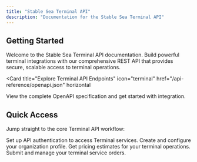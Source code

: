 ```yaml
---
title: "Stable Sea Terminal API"
description: "Documentation for the Stable Sea Terminal API"
---
```


## Getting Started

Welcome to the Stable Sea Terminal API documentation. Build powerful terminal integrations with our comprehensive REST API that provides secure, scalable access to terminal operations.

<Card
  title="Explore Terminal API Endpoints"
  icon="terminal"
  href="/api-reference/openapi.json"
  horizontal
>
  View the complete OpenAPI specification and get started with integration.
</Card>

## Quick Access

Jump straight to the core Terminal API workflow:

<Columns cols={2}>
  <Card title="Authentication" icon="key" href="/api-reference/endpoint/auth">
    Set up API authentication to access Terminal services.
  </Card>
  <Card
    title="Creating an Organization"
    icon="building"
    href="/api-reference/endpoint/create"
  >
    Create and configure your organization profile.
  </Card>
  <Card
    title="Requesting a Quote"
    icon="calculator"
    href="/api-reference/endpoint/quote"
  >
    Get pricing estimates for your terminal operations.
  </Card>
  <Card
    title="Placing an Order"
    icon="clipboard-check"
    href="/api-reference/endpoint/order"
  >
    Submit and manage your terminal service orders.
  </Card>
</Columns>
